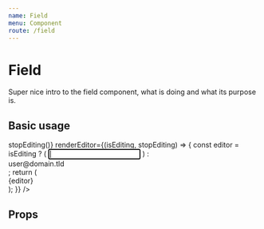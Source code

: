 ```yaml
---
name: Field
menu: Component
route: /field
---
```



# Field

Super nice intro to the field component, what is doing and what its purpose is.

## Basic usage

<Playground>
    <Field label="E-mail" onSubmit={(stopEditing, submittedOn) => stopEditing()} renderEditor={(isEditing, stopEditing) => {
        const editor = isEditing ? (
            <input autoFocus={true} defaultValue="user@domain.tld" type="email" onBlur={stopEditing} />
        ) : <div className="value">user@domain.tld</div>;
        return (
            <div className={'editor' + isEditing ? ' active': ''}>
                {editor}
            </div>
        );
    }} />
</Playground>

## Props

<PropsTable of={Field} />
